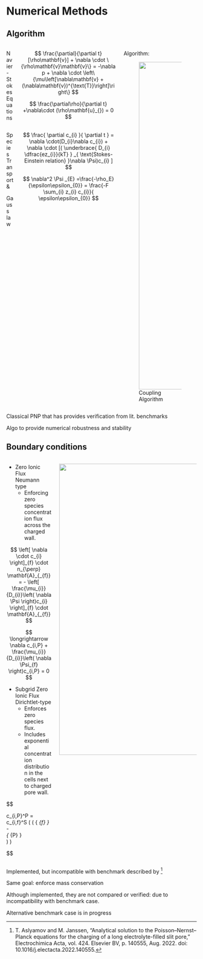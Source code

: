 # Numerical Methods

<!--TODO planning-->

## Algorithm 

:::::: {.columns style="width: 100%;"}
 

::::: {.column style="width: 60%;"}
 
:::: {.columns style="width: 100%;"}

::: {.column width="30%" .fragment fragment-index=1}

Navier-Stokes Equations

::: 
<!-- left col -->


::: {.column  style="text-align:left" .fragment}

$$
	\frac{\partial}{\partial t}[\rho\mathbf{v}] + \nabla \cdot \{\rho\mathbf{v}\mathbf{v}\} = -\nabla p + \nabla \cdot \left\{\mu\left[\nabla\mathbf{v} + (\nabla\mathbf{v})^{\text{T}}\right]\right\} 
$$

$$
	\frac{\partial\rho}{\partial t} +\nabla\cdot  (\rho\mathbf{u}_{}) = 0   
$$

::: 

<!-- right col -->

:::: 

<!-- top cols -->


:::: {.columns style="width: 100%;" }

::: {.column width="30%" .fragment}

Species Transport &


Gauss law 
::: 
<!-- left col -->

::: {.column style="text-align:left"  .fragment}

$$
  \frac{ \partial c_{i} }{ \partial t } = \nabla \cdot(D_{i}\nabla   c_{i})
	+ \nabla \cdot 
	[(
    \underbrace{ D_{i} \dfrac{ez_{i}}{kT} }
    _{ \text{Stokes-Einstein relation} }\nabla \Psi)c_{i}
    ]
$$

$$
  \nabla^2 \Psi _{E}   =\frac{-\rho_E}{\epsilon\epsilon_{0}} = \frac{-F \sum_{i} z_{i}  c_{i}}{ \epsilon\epsilon_{0}} 
$$

::: 
<!-- right col -->

::::: 
<!-- bottom cols -->
 
:::: 
 
::::: {.column style="width: 40%;" .fragment}  


Algorithm:

![Coupling Algorithm](_Medias/algo.svg){height="9in" style="text-align:center"}
 
<!-- TODO this needs to be wider: svg -->

:::::  
 
::::::  


::: {.notes}

Classical PNP that has provides verification from lit. benchmarks

Algo to provide numerical robustness and stability

:::  

## Boundary conditions


:::: {.columns style="width: 100%;" .fragment}

::: {.column width="50%" }


::: {.fragment} 

- Zero Ionic Flux  
    Neumann type 
    - Enforcing zero species concentration flux across the charged wall.

$$
    \left[ \nabla \cdot c_{i} \right]_{f}  \cdot n_{\perp} \mathbf{A}_{_{f}}    
    =   
    - \left[ \frac{\mu_{i}}{D_{i}}\left( \nabla \Psi \right)c_{i} \right]_{f} \cdot \mathbf{A}_{_{f}}
$$

$$
    \longrightarrow \nabla c_{i,P} + \frac{\mu_{i}}{D_{i}}\left( \nabla \Psi_{f} \right)c_{i,P} = 0 
$$
:::

::: {.fragment}

- Subgrid Zero Ionic Flux  
    Dirichtlet-type
    - Enforces zero species flux.
    - Includes exponential concentration distribution in the cells next to charged pore wall.

$$

c_{i,P}^P  =  c_{i,f}^S  \exp( \frac{\mu_{i}}{D_{i}}  ( 
{ \Psi{}_{f} }  
  -  
{ \Psi{}_{P}  }   
)    )

$$

::: 

::: 

<!-- left col -->

::: {.column width="50%" style="text-align:left" }

![](_Medias/subgrid.svg){height="8in" style="text-align:center"}

::: 
<!-- right col -->

:::: 
<!-- cols --> 

 



::: {.callout-caution icon=false title="Not tested!" .fragment} 

Implemented, but incompatible with benchmark described by ^[T. Aslyamov and M. Janssen, “Analytical solution to the Poisson–Nernst–Planck equations for the charging of a long electrolyte-filled slit pore,” Electrochimica Acta, vol. 424. Elsevier BV, p. 140555, Aug. 2022. doi: 10.1016/j.electacta.2022.140555.] 

:::  


::: {.notes}

Same goal: enforce mass conservation

Although implemented, they are not compared or verified: due to incompatibility with benchmark case. 

Alternative benchmark case is in progress

:::  

 
